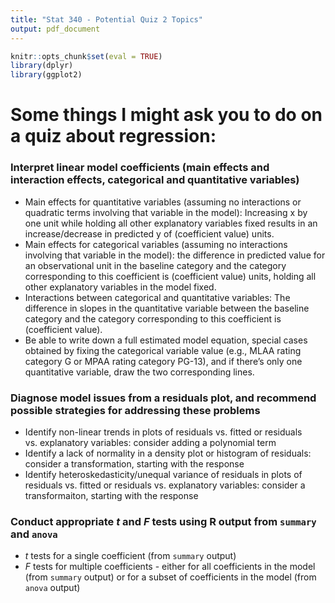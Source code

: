 ```yaml
---
title: "Stat 340 - Potential Quiz 2 Topics"
output: pdf_document
---
```


```r
knitr::opts_chunk$set(eval = TRUE)
library(dplyr)
library(ggplot2)
```

# Some things I might ask you to do on a quiz about regression:

### Interpret linear model coefficients (main effects and interaction effects, categorical and quantitative variables)

 * Main effects for quantitative variables (assuming no interactions or quadratic terms involving that variable in the model): Increasing x by one unit while holding all other explanatory variables fixed results in an increase/decrease in predicted y of (coefficient value) units.
 * Main effects for categorical variables (assuming no interactions involving that variable in the model): the difference in predicted value for an observational unit in the baseline category and the category corresponding to this coefficient is (coefficient value) units, holding all other explanatory variables in the model fixed.
 * Interactions between categorical and quantitative variables: The difference in slopes in the quantitative variable between the baseline category and the category corresponding to this coefficient is (coefficient value).
 * Be able to write down a full estimated model equation, special cases obtained by fixing the categorical variable value (e.g., MLAA rating category G or MPAA rating category PG-13), and if there's only one quantitative variable, draw the two corresponding lines.

### Diagnose model issues from a residuals plot, and recommend possible strategies for addressing these problems

 * Identify non-linear trends in plots of residuals vs. fitted or residuals vs. explanatory variables: consider adding a polynomial term
 * Identify a lack of normality in a density plot or histogram of residuals: consider a transformation, starting with the response
 * Identify heteroskedasticity/unequal variance of residuals in plots of residuals vs. fitted or residuals vs. explanatory variables: consider a transformaiton, starting with the response

### Conduct appropriate $t$ and $F$ tests using R output from `summary` and `anova`

 * $t$ tests for a single coefficient (from `summary` output)
 * $F$ tests for multiple coefficients - either for all coefficients in the model (from `summary` output) or for a subset of coefficients in the model (from `anova` output)

